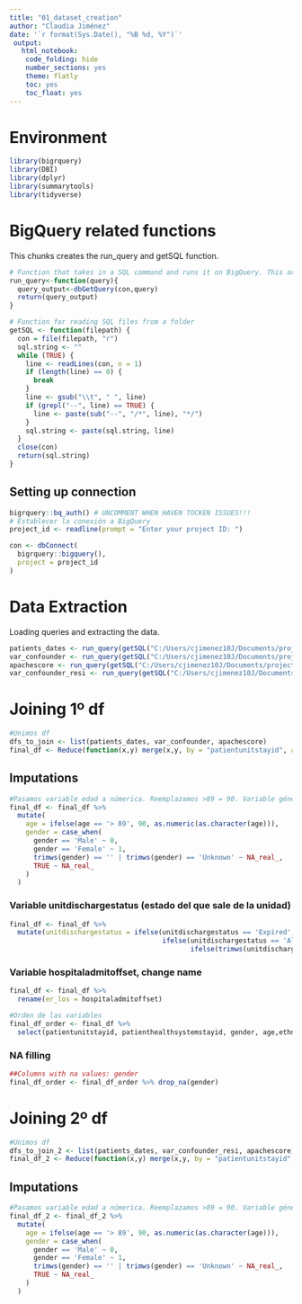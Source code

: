 ```yaml
---
title: "01_dataset_creation"
author: "Claudia Jiménez"
date: '`r format(Sys.Date(), "%B %d, %Y")`'
 output:
   html_notebook:
    code_folding: hide
    number_sections: yes
    theme: flatly
    toc: yes
    toc_float: yes
---
```

# Environment

```r
library(bigrquery)
library(DBI)
library(dplyr)
library(summarytools)
library(tidyverse)
```
# BigQuery related functions

This chunks creates the run_query and getSQL function.

```r
# Function that takes in a SQL command and runs it on BigQuery. This avoids the connection data in each iteration
run_query<-function(query){
  query_output<-dbGetQuery(con,query)
  return(query_output)
}

# Function for reading SQL files from a folder
getSQL <- function(filepath) {
  con = file(filepath, "r")
  sql.string <- ""
  while (TRUE) {
    line <- readLines(con, n = 1)
    if (length(line) == 0) {
      break
    }
    line <- gsub("\\t", " ", line)
    if (grepl("--", line) == TRUE) {
      line <- paste(sub("--", "/*", line), "*/")
    }
    sql.string <- paste(sql.string, line)
  }
  close(con)
  return(sql.string)
}
```

## Setting up connection

```r
bigrquery::bq_auth() # UNCOMMENT WHEN HAVEN TOCKEN ISSUES!!!
# Establecer la conexión a BigQuery
project_id <- readline(prompt = "Enter your project ID: ")

con <- dbConnect(
  bigrquery::bigquery(),
  project = project_id
)

```
# Data Extraction

Loading queries and extracting the data.
```r
patients_dates <- run_query(getSQL("C:/Users/cjimenez10J/Documents/projects/r_urgencias_sepsis/r_urgencias_sepsis/Analysis/sql/patients_date.sql"))
var_confounder <- run_query(getSQL("C:/Users/cjimenez10J/Documents/projects/r_urgencias_sepsis/r_urgencias_sepsis/Analysis/sql/microlab.sql"))
apachescore <- run_query(getSQL("C:/Users/cjimenez10J/Documents/projects/r_urgencias_sepsis/r_urgencias_sepsis/Analysis/sql/apachescore.sql"))
var_confounder_resi <- run_query(getSQL("C:/Users/cjimenez10J/Documents/projects/r_urgencias_sepsis/r_urgencias_sepsis/Analysis/sql/microlab_resistant.sql"))
```

# Joining 1º df
```r
#Unimos df
dfs_to_join <- list(patients_dates, var_confounder, apachescore)
final_df <- Reduce(function(x,y) merge(x,y, by = "patientunitstayid", all.x = TRUE), dfs_to_join)
```

## Imputations 
```r
#Pasamos variable edad a númerica. Reemplazamos >89 = 90. Variable género a numérica: hombre = 0, mujer = 1
final_df <- final_df %>%
  mutate(
    age = ifelse(age == '> 89', 90, as.numeric(as.character(age))),
    gender = case_when(
      gender == 'Male' ~ 0,
      gender == 'Female' ~ 1,
      trimws(gender) == '' | trimws(gender) == 'Unknown' ~ NA_real_,
      TRUE ~ NA_real_
    )
  )

```

### Variable unitdischargestatus (estado del que sale de la unidad)
```r
final_df <- final_df %>%
  mutate(unitdischargestatus = ifelse(unitdischargestatus == 'Expired', 1,
                                      ifelse(unitdischargestatus == 'Alive', 0,
                                             ifelse(trimws(unitdischargestatus) == '', NA_real_, NA_real_))))
```
### Variable hospitaladmitoffset, change name
```r
final_df <- final_df %>%
  rename(er_los = hospitaladmitoffset)
```


```r
#Orden de las variables
final_df_order <- final_df %>%
  select(patientunitstayid, patienthealthsystemstayid, gender, age,ethnicity,hospitalid,apacheadmissiondx,er_los,hospitaladmitsource,hospitaldischargeoffset, unittype,unitvisitnumber,unitstaytype,unitdischargeoffset,unitdischargelocation, unitdischargestatus,uniquepid,apachescoreIV,sensitivity_counf)
```

### NA filling
```r
##Columns with na values: gender
final_df_order <- final_df_order %>% drop_na(gender)

```
# Joining 2º df
```r
#Unimos df
dfs_to_join_2 <- list(patients_dates, var_confounder_resi, apachescore)
final_df_2 <- Reduce(function(x,y) merge(x,y, by = "patientunitstayid", all.x = TRUE), dfs_to_join)
```

## Imputations
```r
#Pasamos variable edad a númerica. Reemplazamos >89 = 90. Variable género a numérica: hombre = 0, mujer = 1
final_df_2 <- final_df_2 %>%
  mutate(
    age = ifelse(age == '> 89', 90, as.numeric(as.character(age))),
    gender = case_when(
      gender == 'Male' ~ 0,
      gender == 'Female' ~ 1,
      trimws(gender) == '' | trimws(gender) == 'Unknown' ~ NA_real_,
      TRUE ~ NA_real_
    )
  )
```






